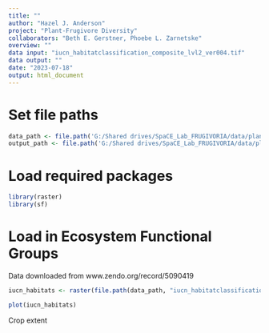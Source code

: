 ```yaml
---
title: ""
author: "Hazel J. Anderson"
project: "Plant-Frugivore Diversity"
collaborators: "Beth E. Gerstner, Phoebe L. Zarnetske"
overview: ""
data input: "iucn_habitatclassification_composite_lvl2_ver004.tif"
data output: ""
date: "2023-07-18"
output: html_document
---
```



# Set file paths
```r
data_path <- file.path('G:/Shared drives/SpaCE_Lab_FRUGIVORIA/data/plants/L0')
output_path <- file.path('G:/Shared drives/SpaCE_Lab_FRUGIVORIA/data/plants/L0')
```

# Load required packages
```r
library(raster)
library(sf)
```

# Load in Ecosystem Functional Groups
Data downloaded from www.zendo.org/record/5090419
```r
iucn_habitats <- raster(file.path(data_path, "iucn_habitatclassification_composite_lvl2_ver004.tif"))
```

```r
plot(iucn_habitats)
```

Crop extent
```r

```

